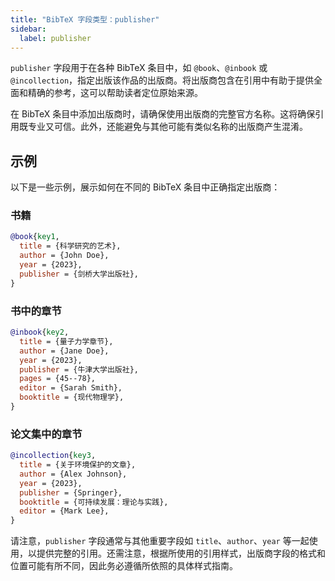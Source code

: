 ```yaml
---
title: "BibTeX 字段类型：publisher"
sidebar:
  label: publisher
---
```



`publisher` 字段用于在各种 BibTeX 条目中，如 `@book`、`@inbook` 或 `@incollection`，指定出版该作品的出版商。将出版商包含在引用中有助于提供全面和精确的参考，这可以帮助读者定位原始来源。

<CiteDrive />

在 BibTeX 条目中添加出版商时，请确保使用出版商的完整官方名称。这将确保引用既专业又可信。此外，还能避免与其他可能有类似名称的出版商产生混淆。

## 示例

以下是一些示例，展示如何在不同的 BibTeX 条目中正确指定出版商：

### 书籍

```bibtex
@book{key1,
  title = {科学研究的艺术},
  author = {John Doe},
  year = {2023},
  publisher = {剑桥大学出版社},
}
```

### 书中的章节

```bibtex
@inbook{key2,
  title = {量子力学章节},
  author = {Jane Doe},
  year = {2023},
  publisher = {牛津大学出版社},
  pages = {45--78},
  editor = {Sarah Smith},
  booktitle = {现代物理学},
}
```

### 论文集中的章节

```bibtex
@incollection{key3,
  title = {关于环境保护的文章},
  author = {Alex Johnson},
  year = {2023},
  publisher = {Springer},
  booktitle = {可持续发展：理论与实践},
  editor = {Mark Lee},
}
```

请注意，`publisher` 字段通常与其他重要字段如 `title`、`author`、`year` 等一起使用，以提供完整的引用。还需注意，根据所使用的引用样式，出版商字段的格式和位置可能有所不同，因此务必遵循所依照的具体样式指南。